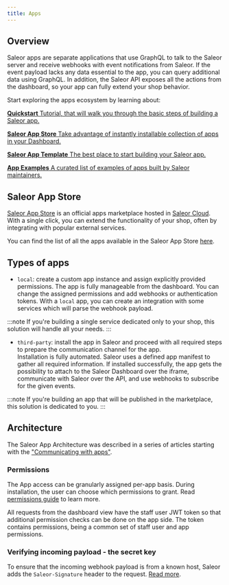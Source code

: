```yaml
---
title: Apps
---
```



## Overview

Saleor apps are separate applications that use GraphQL to talk to the Saleor server and receive webhooks with event notifications from Saleor. If the event payload lacks any data essential to the app, you can query additional data using GraphQL. In addition, the Saleor API exposes all the actions from the dashboard, so your app can fully extend your shop behavior.

Start exploring the apps ecosystem by learning about:

<CardGrid>

[**Quickstart** Tutorial, that will walk you through the basic steps of building a Saleor app.](developer/extending/apps/quickstart/getting-started.mdx)

[**Saleor App Store** Take advantage of instantly installable collection of apps in your Dashboard.](developer/app-store/overview.mdx)

[**Saleor App Template** The best place to start building your Saleor app.](developer/extending/apps/developing-apps/app-template.mdx)

[**App Examples** A curated list of examples of apps built by Saleor maintainers.](developer/extending/apps/developing-apps/app-examples.mdx)

</CardGrid>

## Saleor App Store

[Saleor App Store](developer/app-store/overview.mdx) is an official apps marketplace hosted in [Saleor Cloud](cloud.mdx). With a single click, you can extend the functionality of your shop, often by integrating with popular external services.

You can find the list of all the apps available in the Saleor App Store [here](developer/app-store/apps/index.mdx).

## Types of apps

- `local`: create a custom app instance and assign explicitly provided permissions. The app is fully manageable from the dashboard. You can change the assigned permissions and add webhooks or authentication tokens. With a `local` app, you can create an integration with some services which will parse the webhook payload.

:::note
If you're building a single service dedicated only to your shop, this solution will handle all your needs.
:::

- `third-party`: install the app in Saleor and proceed with all required steps to prepare the communication channel for the app.  
  Installation is fully automated. Saleor uses a defined app manifest to gather all required information. If installed successfully, the app gets the possibility to attach to the Saleor Dashboard over the iframe, communicate with Saleor over the API, and use webhooks to subscribe for the given events.

:::note
If you're building an app that will be published in the marketplace, this solution is dedicated to you.
:::

## Architecture

The Saleor App Architecture was described in a series of articles starting with the ["Communicating with apps"](developer/extending/apps/architecture/communication-between-app-and-saleor.mdx).

### Permissions

The App access can be granularly assigned per-app basis. During installation, the user can choose which permissions to grant. Read [permissions guide](developer/permissions.mdx) to learn more.

All requests from the dashboard view have the staff user JWT token so that additional permission checks can be done on the app side. The token contains permissions, being a common set of staff user and app permissions.

### Verifying incoming payload - the secret key

To ensure that the incoming webhook payload is from a known host, Saleor adds the `Saleor-Signature` header to the request. [Read more](developer/extending/apps/asynchronous-webhooks.mdx#https).

